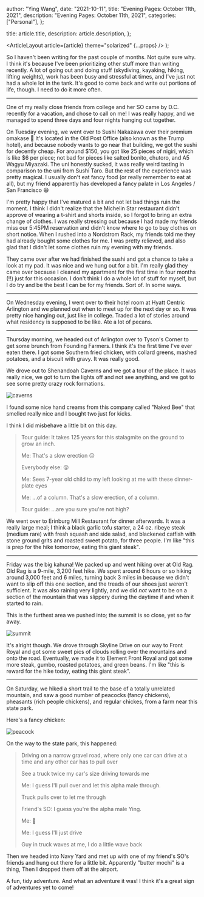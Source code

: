 
  author: "Ying Wang",
  date: "2021-10-11",
  title: "Evening Pages: October 11th, 2021",
  description: "Evening Pages: October 11th, 2021",
  categories: ["Personal"],
};

  title: article.title,
  description: article.description,
};

  <ArticleLayout article={article} theme="solarized" {...props} />
);

So I haven't been writing for the past couple of months. Not quite sure why. I
think it's because I've been prioritizing other stuff more than writing
recently. A lot of going out and doing stuff (skydiving, kayaking, hiking,
lifting weights), work has been busy and stressful at times, and I've just not
had a whole lot in the tank. It's good to come back and write out portions of
life, though. I need to do it more often.

---

One of my really close friends from college and her SO came by D.C. recently for
a vacation, and chose to call on me! I was really happy, and we managed to spend
three days and four nights hanging out together.

On Tuesday evening, we went over to Sushi Nakazawa over their premium omakase
:sushi: It's located in the Old Post Office (also known as the Trump hotel), and
because nobody wants to go near that building, we got the sushi for decently
cheap. For around $150, you got like 25 pieces of nigiri, which is like $6 per
piece; not bad for pieces like salted bonito, chutoro, and A5 Wagyu Miyazaki.
The uni honestly sucked, it was really weird tasting in comparison to the uni
from Sushi Taro. But the rest of the experience was pretty magical. I usually
don't eat fancy food (or really remember to eat at all), but my friend
apparently has developed a fancy palate in Los Angeles / San Francisco :smile:

I'm pretty happy that I've matured a bit and not let bad things ruin the moment.
I think I didn't realize that the Michelin Star restaurant didn't approve of
wearing a t-shirt and shorts inside, so I forgot to bring an extra change of
clothes. I was really stressing out because I had made my friends miss our
5:45PM reservation and didn't know where to go to buy clothes on short notice.
When I rushed into a Nordstrom Rack, my friends told me they had already bought
some clothes for me. I was pretty relieved, and also glad that I didn't let some
clothes ruin my evening with my friends.

They came over after we had finished the sushi and got a chance to take a look
at my pad. It was nice and we hung out for a bit. I'm really glad they came over
because I cleaned my apartment for the first time in four months (!!) just for
this occasion. I don't think I do a whole lot of stuff for myself, but I do try
and be the best I can be for my friends. Sort of. In some ways.

---

On Wednesday evening, I went over to their hotel room at Hyatt Centric Arlington
and we planned out when to meet up for the next day or so. It was pretty nice
hanging out, just like in college. Traded a lot of stories around what residency
is supposed to be like. Ate a lot of pecans.

---

Thursday morning, we headed out of Arlington over to Tyson's Corner to get some
brunch from Founding Farmers. I think it's the first time I've ever eaten there.
I got some Southern fried chicken, with collard greens, mashed potatoes, and a
biscuit with gravy. It was really good.

We drove out to Shenandoah Caverns and we got a tour of the place. It was really
nice, we got to turn the lights off and not see anything, and we got to see some
pretty crazy rock formations.

![caverns](/img/posts/2021/10/11/evening_pages_1.jpg)

I found some nice hand creams from this company called "Naked Bee" that smelled
really nice and I bought two just for kicks.

I think I did misbehave a little bit on this day.

> Tour guide: It takes 125 years for this stalagmite on the ground to grow an
> inch.
>
> Me: That's a slow erection :expressionless:
>
> Everybody else: :astonished:
>
> Me: Sees 7-year old child to my left looking at me with these dinner-plate
> eyes
>
> Me: ...of a column. That's a slow erection, of a column.
>
> Tour guide: ...are you sure you're not high?

We went over to Erinburg Mill Restaurant for dinner afterwards. It was a really
large meal; I think a black garlic tofu starter, a 24 oz. ribeye steak (medium
rare) with fresh squash and side salad, and blackened catfish with stone ground
grits and roasted sweet potato, for three people. I'm like "this is prep for the
hike tomorrow, eating this giant steak".

---

Friday was the big kahuna! We packed up and went hiking over at Old Rag. Old Rag
is a 9-mile, 3,200 feet hike. We spent around 6 hours or so hiking around 3,000
feet and 6 miles, turning back 3 miles in because we didn't want to slip off
this one section, and the treads of our shoes just weren't sufficient. It was
also raining very lightly, and we did _not_ want to be on a section of the
mountain that was slippery during the daytime if and when it started to rain.

This is the furthest area we pushed into; the summit is so close, yet so far
away.

![summit](/img/posts/2021/10/11/evening_pages_2.jpg)

It's alright though. We drove through Skyline Drive on our way to Front Royal
and got some sweet pics of clouds rolling over the mountains and onto the road.
Eventually, we made it to Element Front Royal and got some more steak, gumbo,
roasted potatoes, and green beans. I'm like "this is reward for the hike today,
eating this giant steak".

---

On Saturday, we hiked a short trail to the base of a totally unrelated mountain,
and saw a good number of peacocks (fancy chickens), pheasants (rich people
chickens), and regular chickes, from a farm near this state park.

Here's a fancy chicken:

![peacock](/img/posts/2021/10/11/evening_pages_3.jpg)

On the way to the state park, this happened:

> Driving on a narrow gravel road, where only one car can drive at a time and
> any other car has to pull over
>
> See a truck twice my car's size driving towards me
>
> Me: I guess I'll pull over and let this alpha male through.
>
> Truck pulls over to let me through
>
> Friend's SO: I guess you're the alpha male Ying.
>
> Me: :clown_face:
>
> Me: I guess I'll just drive
>
> Guy in truck waves at me, I do a little wave back

Then we headed into Navy Yard and met up with one of my friend's SO's friends
and hung out there for a little bit. Apparently "butter mochi" is a thing, Then
I dropped them off at the airport.

A fun, tidy adventure. And what an adventure it was! I think it's a great sign
of adventures yet to come!
